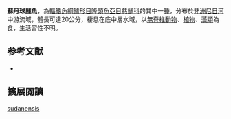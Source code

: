 {{Speciesbox
| name = 蘇丹球麗魚
| status = LC
| status_system = IUCN3.1
| image = 
| image_width = 240px
| genus = Tylochromis
| species = sudanensis
| authority = [[Daget|Daget]], 1954
| synonyms = *''Tylochromis jentinki sudanensis''<br /><small>Daget, 1954</small>
}}

'''蘇丹球麗魚'''，為[[輻鰭魚綱|輻鰭魚綱]][[鱸形目|鱸形目]][[隆頭魚亞目|隆頭魚亞目]][[慈鯛科|慈鯛科]]的其中一[[種|種]]，分布於[[非洲|非洲]][[尼日河|尼日河]]中游流域，體長可達20公分，棲息在底中層水域，以[[無脊椎動物|無脊椎動物]]、[[植物|植物]]、[[藻類|藻類]]為食，生活習性不明。
==参考文献==
*{{FishBase_species|genus=Tylochromis|species=sudanensis|year=2013|month=5}}

== 擴展閱讀 ==
{{refbegin}}
{{wikispecies-inline|Tylochromis sudanensis|蘇丹球麗魚}}
{{refend}}
{{Taxonbar|from=Q6414973}}

[[Category:球麗魚屬|sudanensis]]


{{鱸形目小作品}}